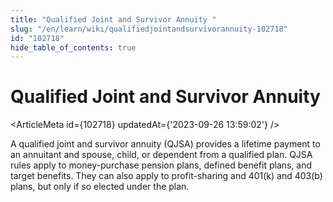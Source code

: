 ```yaml
---
title: "Qualified Joint and Survivor Annuity "
slug: "/en/learn/wiki/qualifiedjointandsurvivorannuity-102718"
id: "102718"
hide_table_of_contents: true
---
```



# Qualified Joint and Survivor Annuity 

<ArticleMeta id={102718} updatedAt={'2023-09-26 13:59:02'} />
<div className='border-solid border-b border-t-0 my-4 border-[var(--ifm-color-gray-300)]' />

A qualified joint and survivor annuity (QJSA) provides a lifetime payment to an annuitant and spouse, child, or dependent from a qualified plan. QJSA rules apply to money-purchase pension plans, defined benefit plans, and target benefits. They can also apply to profit-sharing and 401(k) and 403(b) plans, but only if so elected under the plan.
